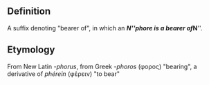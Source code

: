 == Definition ==
A suffix denoting "bearer of", in which an '''''N'''''phore is a bearer of '''''N'''''.

== Etymology ==
From New Latin ''-phorus'', from Greek ''-phoros'' (&phi;&omicron;&rho;&omicron;&sigmaf;) "bearing", a derivative of ''ph&eacute;rein'' (&phi;&#941;&rho;&epsilon;&iota;&nu;) "to bear"